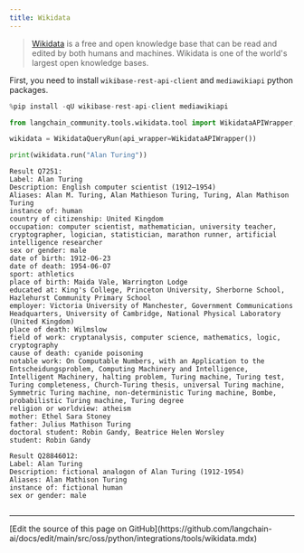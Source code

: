 ```yaml
---
title: Wikidata
---
```


>[Wikidata](https://wikidata.org/) is a free and open knowledge base that can be read and edited by both humans and machines. Wikidata is one of the world's largest open knowledge bases.

First, you need to install `wikibase-rest-api-client` and `mediawikiapi` python packages.

```python
%pip install -qU wikibase-rest-api-client mediawikiapi
```

```python
from langchain_community.tools.wikidata.tool import WikidataAPIWrapper, WikidataQueryRun

wikidata = WikidataQueryRun(api_wrapper=WikidataAPIWrapper())

print(wikidata.run("Alan Turing"))
```

```output
Result Q7251:
Label: Alan Turing
Description: English computer scientist (1912–1954)
Aliases: Alan M. Turing, Alan Mathieson Turing, Turing, Alan Mathison Turing
instance of: human
country of citizenship: United Kingdom
occupation: computer scientist, mathematician, university teacher, cryptographer, logician, statistician, marathon runner, artificial intelligence researcher
sex or gender: male
date of birth: 1912-06-23
date of death: 1954-06-07
sport: athletics
place of birth: Maida Vale, Warrington Lodge
educated at: King's College, Princeton University, Sherborne School, Hazlehurst Community Primary School
employer: Victoria University of Manchester, Government Communications Headquarters, University of Cambridge, National Physical Laboratory (United Kingdom)
place of death: Wilmslow
field of work: cryptanalysis, computer science, mathematics, logic, cryptography
cause of death: cyanide poisoning
notable work: On Computable Numbers, with an Application to the Entscheidungsproblem, Computing Machinery and Intelligence, Intelligent Machinery, halting problem, Turing machine, Turing test, Turing completeness, Church-Turing thesis, universal Turing machine, Symmetric Turing machine, non-deterministic Turing machine, Bombe, probabilistic Turing machine, Turing degree
religion or worldview: atheism
mother: Ethel Sara Stoney
father: Julius Mathison Turing
doctoral student: Robin Gandy, Beatrice Helen Worsley
student: Robin Gandy

Result Q28846012:
Label: Alan Turing
Description: fictional analogon of Alan Turing (1912-1954)
Aliases: Alan Mathison Turing
instance of: fictional human
sex or gender: male
```

```python

```

---

<Callout icon="pen-to-square" iconType="regular">
  [Edit the source of this page on GitHub](https://github.com/langchain-ai/docs/edit/main/src/oss/python/integrations/tools/wikidata.mdx)
</Callout>
